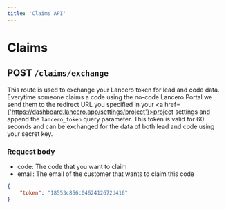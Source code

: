 ```yaml
---
title: 'Claims API'
---
```



# Claims
## POST `/claims/exchange`
This route is used to exchange your Lancero token for lead and code data.
Everytime someone claims a code using the no-code Lancero Portal we send them to the redirect URL you specified in your <a href={'https://dashboard.lancero.app/settings/project'}>project settings</a> and append the `lancero_token` query parameter. This token is valid for 60 seconds and can be exchanged for the data of both lead and code using your secret key.

### Request body
- code: The code that you want to claim
- email: The email of the customer that wants to claim this code

```json
{
    "token": "18553c856c0462412672d416"
}
```